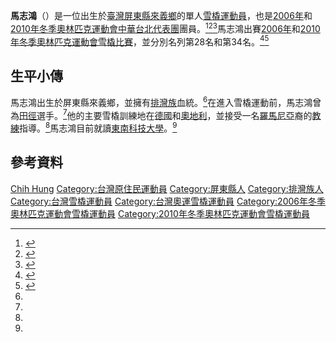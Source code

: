{{Infobox sportsperson
| name             = 馬志鴻
| nationality      = {{ROC}}
| birth_date       = {{birth_date_and_age|1985|11|5|mf=y}}<ref name=yvr></ref>
| birth_place      = {{TWN}}[[屏東縣|屏東縣]]
| height           = 175 cm
| weight           = 65 kg
| updated          = 
}}

'''馬志鴻'''（{{bd|1985年|11月5日|catIdx=H}}）是一位出生於[[中華民國|臺灣]][[屏東縣|屏東縣]][[來義鄉|來義鄉]]的單人[[雪橇运动|雪橇]][[運動員|運動員]]，也是[[2006年冬季奧林匹克運動會中華台北代表團|2006年]]和[[2010年冬季奧林匹克運動會中華台北代表團|2010年冬季奧林匹克運動會中華台北代表團]]團員。<ref name=yvr>{{cite web|url=http://www.vancouver2010.com/olympic-luge/athletes/chih-hung-ma_ath1009514Hp.html|title=Chih-Hung Ma, Luge|work=[[2010年冬季奧林匹克運動會|2010年冬季奧林匹克運動會]]|year=2010|accessdate=2010-02-14}}</ref><ref name=awakening>{{cite web|url=http://www.awakeningtw.com/awakening/news_center/show.php?itemid=11902|title=缺雪！冬奧今開幕 台灣不缺席|work=[[台灣醒報|台灣醒報]]|year=2010|accessdate=2010-02-14}}{{dead link|date=2018年5月 |bot=InternetArchiveBot |fix-attempted=yes }}</ref><ref name=taipei>{{cite web|url=http://www.taipeitimes.com/News/sport/archives/2010/02/13/2003465895|title=INTERVIEW: Luger carries Taiwan's Olympic dreams alone|work=[[台北時報|台北時報]]|year=2010|accessdate=2010-02-14}}</ref>馬志鴻出賽[[2006年冬季奧林匹克運動會雪橇比賽|2006年]]和[[2010年冬季奧林匹克運動會雪橇比賽|2010年冬季奧林匹克運動會雪橇比賽]]，並分別名列第28名和第34名。<ref>{{cite web|url=http://www.torino2006.it/ENG/IDF/LG/C73B2_LGM010100.html|title=Results: Luge|work=[[2006年冬季奧林匹克運動會|2006年冬季奧林匹克運動會]]|year=2006|accessdate=2010-02-14|deadurl=yes|archiveurl=https://archive.is/20120913123246/http://www.torino2006.it/ENG/IDF/LG/C73B2_LGM010100.html|archivedate=2012-09-13}}</ref><ref>{{cite web|url=http://www.vancouver2010.com/olympic-luge/schedule-and-results/mens-singles-run-4_lgm010104NK.html|title=Men's Singles|work=[[2010年冬季奧林匹克運動會|2010年冬季奧林匹克運動會]]|year=2010|accessdate=2010-02-14}}</ref>

==生平小傳==
馬志鴻出生於屏東縣來義鄉，並擁有[[排灣族|排灣族]]血統。<ref name=awakening></ref>在進入雪橇運動前，馬志鴻曾為[[田徑|田徑]]選手。<ref name=taipei></ref>他的主要雪橇訓練地在[[德國|德國]]和[[奧地利|奧地利]]，並接受一名[[羅馬尼亞|羅馬尼亞]]裔的[[教練|教練]]指導。<ref name=taipei></ref>馬志鴻目前就讀[[東南科技大學|東南科技大學]]。<ref name=awakening></ref>

== 參考資料 ==
{{reflist}}
{{DEFAULTSORT:Ma Chih-hung}}
[[Category:馬姓|Chih Hung]]
[[Category:台灣原住民運動員|Category:台灣原住民運動員]]
[[Category:屏東縣人|Category:屏東縣人]]
[[Category:排灣族人|Category:排灣族人]]
[[Category:台灣雪橇運動員|Category:台灣雪橇運動員]]
[[Category:台灣奧運雪橇運動員|Category:台灣奧運雪橇運動員]]
[[Category:2006年冬季奧林匹克運動會雪橇運動員|Category:2006年冬季奧林匹克運動會雪橇運動員]]
[[Category:2010年冬季奧林匹克運動會雪橇運動員|Category:2010年冬季奧林匹克運動會雪橇運動員]]